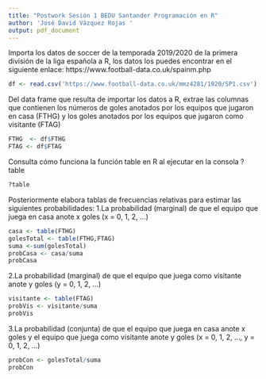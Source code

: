 ```yaml
---
title: "Postwork Sesión 1 BEDU Santander Programación en R"
author: 'José David Vázquez Rojas '
output: pdf_document
---
```

Importa los datos de soccer de la temporada 2019/2020 de la primera división de la liga española a R, los datos los puedes encontrar en el siguiente enlace: https://www.football-data.co.uk/spainm.php
```r
df <- read.csv('https://www.football-data.co.uk/mmz4281/1920/SP1.csv')
```
Del data frame que resulta de importar los datos a R, extrae las columnas que contienen los números de goles anotados por los equipos que jugaron en casa (FTHG) y los goles anotados por los equipos que jugaron como visitante (FTAG)
```r
FTHG  <- df$FTHG
FTAG <- df$FTAG
```
Consulta cómo funciona la función table en R al ejecutar en la consola ?table
```r
?table
```
 Posteriormente elabora tablas de frecuencias relativas para estimar las siguientes probabilidades:
1.La probabilidad (marginal) de que el equipo que juega en casa anote x goles (x = 0, 1, 2, ...)
```r
casa <- table(FTHG) 
golesTotal <- table(FTHG,FTAG)
suma <-sum(golesTotal)
probCasa <- casa/suma
probCasa
```
2.La probabilidad (marginal) de que el equipo que juega como visitante anote y goles (y = 0, 1, 2, ...)
  
```r
visitante <- table(FTAG) 
probVis <- visitante/suma
probVis
```
3.La probabilidad (conjunta) de que el equipo que juega en casa anote x goles y el equipo que juega como visitante anote y goles (x = 0, 1, 2, ..., y = 0, 1, 2, ...)
```r
probCon <- golesTotal/suma
probCon
```




